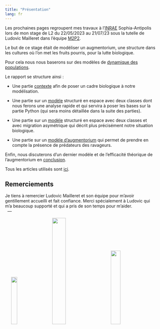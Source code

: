 ---
title: "Présentation"
lang: fr
---

Les prochaines pages regroupent mes travaux à l'[INRAE](https://www6.paca.inrae.fr/institut-sophia-agrobiotech/) Sophia-Antipolis lors de mon stage de L2 du 22/05/2023 au 21/07/23 sous la tutelle de Ludovic Mailleret dans l'équipe [M2P2](https://www6.paca.inrae.fr/institut-sophia-agrobiotech_eng/Research-teams/M2P2).  

Le but de ce stage était de modéliser un augmentorium, une structure dans les cultures où l'on met les fruits pourris, pour la lutte biologique.  

Pour cela nous nous baserons sur des modèles de [dynamique des populations](https://en.wikipedia.org/wiki/Population_dynamics).   

Le rapport se structure ainsi :

- Une partie [contexte](contexte.qmd) afin de poser un cadre biologique à notre modélisation.

- Une partie sur un [modèle](modelesansmigrationass.qmd) structuré en espace avec deux classes dont nous ferons une analyse rapide et qui servira à poser les bases sur la partie Python (qui sera moins détaillée dans la suite des parties).

- Une partie sur un [modèle](modeleavecmigrationass.qmd) structuré en espace avec deux classes et avec migration asymétrique qui décrit plus précisément notre situation biologique.

- Une partie sur un [modèle d'augmentorium](modelaug.qmd) qui permet de prendre en compte la présence de prédateurs des ravageurs.


Enfin, nous discuterons d'un dernier modèle et de l'efficacité théorique de l'augmentorium en [conclusion](conclusion.qmd).


Tous les articles utilisés sont [ici](ref.qmd).

## Remerciements {.appendix}
Je tiens à remercier Ludovic Mailleret et son équipe pour m'avoir gentillement accueilli et fait confiance. Merci spécialement à Ludovic qui m'a beaucoup supporté et qui a pris de son temps pour m'aider.  
&nbsp;
---

&nbsp;&nbsp;&nbsp;&nbsp;&nbsp;![](https://upload.wikimedia.org/wikipedia/fr/archive/2/2a/20210420122444%21Logo-INRAE_Transparent.svg){ width=20% }&nbsp;&nbsp;&nbsp;&nbsp;&nbsp;&nbsp;&nbsp;&nbsp;&nbsp;![](https://upload.wikimedia.org/wikipedia/commons/4/4f/Logo_universit%C3%A9_c%C3%B4te_azur.png){ width=30% }&nbsp;&nbsp;&nbsp;&nbsp;&nbsp;&nbsp;&nbsp;&nbsp;&nbsp;&nbsp;&nbsp;![](https://www.cnrs.fr/themes/custom/cnrs/logo-footer.svg){ width=25% } 
